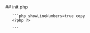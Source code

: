 

<div class="phpdocumentor-element -file">
    ## init.php

        

    
       ```php showLineNumbers=true copy
       <?php ?>

<script type="text/javascript">
	jQuery( document ).ready( function() {
		var um_roles_data;
		var users_per_page = 100;
		var users_pages;
		var forums_pages;
		var products_pages;
		var current_page = 1;

		//upgrade styles
		um_add_upgrade_log( '<?php echo esc_js( __( 'Upgrade Styles...', 'ultimate-member' ) ) ?>' );

		jQuery.ajax({
			url: wp.ajax.settings.url,
			type: 'POST',
			dataType: 'json',
			data: {
				action: 'um_styles20beta1',
				nonce: um_admin_scripts.nonce
			},
			success: function( response ) {
				if ( typeof response.data != 'undefined' ) {
					um_add_upgrade_log( response.data.message );

					setTimeout( function () {
						upgrade_roles();
					}, um_request_throttle );
				} else {
					um_wrong_ajax();
				}
			},
			error: function() {
				um_something_wrong();
			}
		});


		function upgrade_roles() {
			um_add_upgrade_log( '<?php echo esc_js( __( 'Upgrade Roles...', 'ultimate-member' ) ) ?>' );
			jQuery.ajax({
				url: wp.ajax.settings.url,
				type: 'POST',
				dataType: 'json',
				data: {
					action: 'um_user_roles20beta1',
					nonce: um_admin_scripts.nonce
				},
				success: function( response ) {
					if ( typeof response.data != 'undefined' ) {
						um_add_upgrade_log( response.data.message );
						um_roles_data = response.data.roles;

						um_add_upgrade_log( '<?php echo esc_js( __( 'Upgrade Users...', 'ultimate-member' ) ) ?>' );

						setTimeout( function () {
							get_users_per_role();
						}, um_request_throttle );
					} else {
						um_wrong_ajax();
					}
				},
				error: function() {
					um_something_wrong();
				}
			});
		}


		/**
		 *
		 * @returns {boolean}
		 */
		function get_users_per_role() {
			current_page = 1;
			if ( um_roles_data.length ) {
				var role = um_roles_data.shift();
				um_add_upgrade_log( '<?php echo esc_js( __( 'Getting ', 'ultimate-member' ) ) ?>"'  + role.role_key + '"<?php echo esc_js( __( ' users...', 'ultimate-member' ) ) ?>' );
				jQuery.ajax({
					url: wp.ajax.settings.url,
					type: 'POST',
					dataType: 'json',
					data: {
						action: 'um_get_users_per_role20beta1',
						key_in_meta: role.key_in_meta,
						nonce: um_admin_scripts.nonce
					},
					success: function( response ) {
						if ( typeof response.data.count != 'undefined' ) {
							um_add_upgrade_log( '<?php echo esc_js( __( 'There are ', 'ultimate-member' ) ) ?>'  + response.data.count + '<?php echo esc_js( __( ' users...', 'ultimate-member' ) ) ?>' );
							um_add_upgrade_log( '<?php echo esc_js( __( 'Start users upgrading...', 'ultimate-member' ) ) ?>');
							users_pages = Math.ceil( response.data.count / users_per_page );

							setTimeout( function () {
								update_user_per_page( role.role_key, role.key_in_meta );
							}, um_request_throttle );
						} else {
							um_wrong_ajax();
						}
					},
					error: function() {
						um_something_wrong();
					}
				});
			} else {
				setTimeout( function () {
					upgrade_content_restriction();
				}, um_request_throttle );
			}

			return false;
		}


		function update_user_per_page( role_key, key_in_meta ) {
			if ( current_page <= users_pages ) {
				jQuery.ajax({
					url: wp.ajax.settings.url,
					type: 'POST',
					dataType: 'json',
					data: {
						action: 'um_update_users_per_page20beta1',
						role_key: role_key,
						key_in_meta: key_in_meta,
						page: current_page,
						nonce: um_admin_scripts.nonce
					},
					success: function( response ) {
						if ( typeof response.data != 'undefined' ) {
							um_add_upgrade_log( response.data.message );
							current_page++;
							setTimeout( function () {
								update_user_per_page( role_key, key_in_meta );
							}, um_request_throttle );
						} else {
							um_wrong_ajax();
						}
					},
					error: function() {
						um_something_wrong();
					}
				});
			} else {
				setTimeout( function () {
					get_users_per_role();
				}, um_request_throttle );
			}
		}


		function upgrade_content_restriction() {
			um_add_upgrade_log( '<?php echo esc_js( __( 'Upgrade Content Restriction Settings...', 'ultimate-member' ) ) ?>' );

			jQuery.ajax({
				url: wp.ajax.settings.url,
				type: 'POST',
				dataType: 'json',
				data: {
					action: 'um_content_restriction20beta1',
					nonce: um_admin_scripts.nonce
				},
				success: function( response ) {
					if ( typeof response.data != 'undefined' ) {
						um_add_upgrade_log( response.data.message );
						setTimeout( function () {
							upgrade_settings();
						}, um_request_throttle );
					} else {
						um_wrong_ajax();
					}
				},
				error: function() {
					um_something_wrong();
				}
			});
		}


		function upgrade_settings() {
			um_add_upgrade_log( '<?php echo esc_js( __( 'Upgrade Settings...', 'ultimate-member' ) ) ?>' );

			jQuery.ajax({
				url: wp.ajax.settings.url,
				type: 'POST',
				dataType: 'json',
				data: {
					action: 'um_settings20beta1',
					nonce: um_admin_scripts.nonce
				},
				success: function( response ) {
					if ( typeof response.data != 'undefined' ) {
						um_add_upgrade_log( response.data.message );
						setTimeout( function () {
							upgrade_menus();
						}, um_request_throttle );
					} else {
						um_wrong_ajax();
					}
				},
				error: function() {
					um_something_wrong();
				}
			});
		}


		function upgrade_menus() {
			um_add_upgrade_log( '<?php echo esc_js( __( 'Upgrade Menu Items...', 'ultimate-member' ) ) ?>' );

			jQuery.ajax({
				url: wp.ajax.settings.url,
				type: 'POST',
				dataType: 'json',
				data: {
					action: 'um_menus20beta1',
					nonce: um_admin_scripts.nonce
				},
				success: function( response ) {
					if ( typeof response.data != 'undefined' ) {
						um_add_upgrade_log( response.data.message );
						setTimeout( function () {
							upgrade_mc_lists();
						}, um_request_throttle );
					} else {
						um_wrong_ajax();
					}
				},
				error: function() {
					um_something_wrong();
				}
			});
		}


		function upgrade_mc_lists() {
			um_add_upgrade_log( '<?php echo esc_js( __( 'Upgrade Mailchimp Lists...', 'ultimate-member' ) ) ?>' );

			jQuery.ajax({
				url: wp.ajax.settings.url,
				type: 'POST',
				dataType: 'json',
				data: {
					action: 'um_mc_lists20beta1',
					nonce: um_admin_scripts.nonce
				},
				success: function( response ) {
					if ( typeof response.data != 'undefined' ) {
						um_add_upgrade_log( response.data.message );
						setTimeout( function () {
							upgrade_social_login();
						}, um_request_throttle );
					} else {
						um_wrong_ajax();
					}
				},
				error: function() {
					um_something_wrong();
				}
			});
		}


		function upgrade_social_login() {
			um_add_upgrade_log( '<?php echo esc_js( __( 'Upgrade Social Login Forms...', 'ultimate-member' ) ) ?>' );

			jQuery.ajax({
				url: wp.ajax.settings.url,
				type: 'POST',
				dataType: 'json',
				data: {
					action: 'um_social_login20beta1',
					nonce: um_admin_scripts.nonce
				},
				success: function( response ) {
					if ( typeof response.data != 'undefined' ) {
						um_add_upgrade_log( response.data.message );
						setTimeout( function () {
							upgrade_cpt();
						}, um_request_throttle );
					} else {
						um_wrong_ajax();
					}
				},
				error: function() {
					um_something_wrong();
				}
			});
		}


		function upgrade_cpt() {
			um_add_upgrade_log( '<?php echo esc_js( __( 'Upgrade UM Custom Post Types...', 'ultimate-member' ) ) ?>' );

			jQuery.ajax({
				url: wp.ajax.settings.url,
				type: 'POST',
				dataType: 'json',
				data: {
					action: 'um_cpt20beta1',
					nonce: um_admin_scripts.nonce
				},
				success: function( response ) {
					if ( typeof response.data != 'undefined' ) {
						um_add_upgrade_log( response.data.message );
						setTimeout( function () {
							get_forums();
						}, um_request_throttle );
					} else {
						um_wrong_ajax();
					}
				},
				error: function() {
					um_something_wrong();
				}
			});
		}


		function get_forums() {
			um_add_upgrade_log( '<?php echo esc_js( __( 'Upgrade bbPress Forums...', 'ultimate-member' ) ) ?>' );
			um_add_upgrade_log( '<?php echo esc_js( __( 'Get bbPress Forums count...', 'ultimate-member' ) ) ?>' );
			current_page = 1;
			jQuery.ajax({
				url: wp.ajax.settings.url,
				type: 'POST',
				dataType: 'json',
				data: {
					action: 'um_get_forums20beta1',
					nonce: um_admin_scripts.nonce
				},
				success: function( response ) {
					if ( typeof response.data != 'undefined' ) {
						um_add_upgrade_log( response.data.message );

						forums_pages = Math.ceil( response.data.count / users_per_page );

						setTimeout( function () {
							update_forums_per_page();
						}, um_request_throttle );
					} else {
						um_wrong_ajax();
					}
				},
				error: function() {
					um_something_wrong();
				}
			});
		}


		function update_forums_per_page() {
			if ( current_page <= forums_pages ) {
				jQuery.ajax({
					url: wp.ajax.settings.url,
					type: 'POST',
					dataType: 'json',
					data: {
						action: 'um_update_forum_per_page20beta1',
						page: current_page,
						nonce: um_admin_scripts.nonce
					},
					success: function( response ) {
						if ( typeof response.data != 'undefined' ) {
							um_add_upgrade_log( response.data.message );
							current_page++;
							setTimeout( function () {
								update_forums_per_page();
							}, um_request_throttle );
						} else {
							um_wrong_ajax();
						}
					},
					error: function() {
						um_something_wrong();
					}
				});
			} else {
				setTimeout( function () {
					get_products();
				}, um_request_throttle );
			}
		}


		function get_products() {
			um_add_upgrade_log( '<?php echo esc_js( __( 'Upgrade Woocommerce Products...', 'ultimate-member' ) ) ?>' );
			um_add_upgrade_log( '<?php echo esc_js( __( 'Get all Products...', 'ultimate-member' ) ) ?>' );

			current_page = 1;

			jQuery.ajax({
				url: wp.ajax.settings.url,
				type: 'POST',
				dataType: 'json',
				data: {
					action: 'um_get_products20beta1',
					nonce: um_admin_scripts.nonce
				},
				success: function( response ) {
					if ( typeof response.data != 'undefined' ) {
						um_add_upgrade_log( response.data.message );

						products_pages = Math.ceil( response.data.count / users_per_page );
						setTimeout( function () {
							update_products_per_page();
						}, um_request_throttle );
					} else {
						um_wrong_ajax();
					}
				},
				error: function() {
					um_something_wrong();
				}
			});
		}


		function update_products_per_page() {
			if ( current_page <= products_pages ) {
				jQuery.ajax({
					url: wp.ajax.settings.url,
					type: 'POST',
					dataType: 'json',
					data: {
						action: 'um_update_products_per_page20beta1',
						page: current_page,
						nonce: um_admin_scripts.nonce
					},
					success: function( response ) {
						if ( typeof response.data != 'undefined' ) {
							um_add_upgrade_log( response.data.message );
							current_page++;
							setTimeout( function () {
								update_products_per_page();
							}, um_request_throttle );
						} else {
							um_wrong_ajax();
						}
					},
					error: function() {
						um_something_wrong();
					}
				});
			} else {
				setTimeout( function () {
					upgrade_email_templates();
				}, um_request_throttle );
			}
		}


		function upgrade_email_templates() {
			um_add_upgrade_log( '<?php echo esc_js( __( 'Upgrade Email Templates...', 'ultimate-member' ) ) ?>' );
			jQuery.ajax({
				url: wp.ajax.settings.url,
				type: 'POST',
				dataType: 'json',
				data: {
					action: 'um_email_templates20beta1',
					nonce: um_admin_scripts.nonce
				},
				success: function( response ) {
					if ( typeof response.data != 'undefined' ) {
						um_add_upgrade_log( response.data.message );
						//switch to the next package
						um_run_upgrade();
					} else {
						um_wrong_ajax();
					}
				},
				error: function() {
					um_something_wrong();
				}
			});
		}
	});
</script>
       ```
</div>
